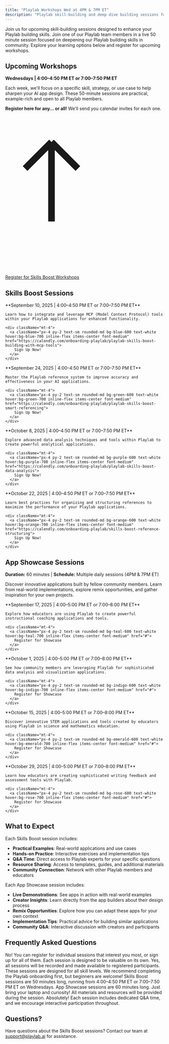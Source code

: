 ```yaml
---
title: "Playlab Workshops Wed at 4PM & 7PM ET"
description: "Playlab skill-building and deep dive building sessions for Playlabbers"
---
```


Join us for upcoming skill-building sessions designed to enhance your Playlab building skills. Join one of our Playlab team members in a live 50 minute session focused on deepening our Playlab building skills in community. Explore your learning options below and register for upcoming workshops.


## <Icon icon="users-rectangle" size="24" className="inline-block align-text-bottom" /> Upcoming Workshops

**Wednesdays | 4:00–4:50 PM ET or 7:00–7:50 PM ET**

Each week, we'll focus on a specific skill, strategy, or use case to help sharpen your AI app design. These 50-minute sessions are practical, example-rich and open to all Playlab members.

**Register here for any… or all!** We'll send you calendar invites for each one.

<div className="text-center">
  <a className="px-2 py-1.5 text-sm rounded-md bg-amber-400 text-black hover:bg-amber-300 inline-flex items-center font-bold" href="https://www.notion.so/playlabai/253a9d3778c58037b1e5d63bb8f8e31c?v=256a9d3778c580049211000c2616cfd7&source=copy_link">
    <svg className="w-4 h-4 mr-1.5" viewBox="0 0 24 24" fill="none" xmlns="http://www.w3.org/2000/svg">
      <path d="M7 16V4m0 0L3 8m4-4l4 4" stroke="currentColor" strokeWidth="2" strokeLinecap="round" strokeLinejoin="round"/>
    </svg>
    Register for Skills Boost Workshops
  </a>
</div>

## <Icon icon="calendar" size="24" className="inline-block align-text-bottom" /> Skills Boost Sessions

<CardGroup cols={1}>
  <Card title="Building With MCP Tools in Playlab" icon="1" className="bg-blue-50">
    **September 10, 2025 | 4:00–4:50 PM ET or 7:00–7:50 PM ET**
    
    Learn how to integrate and leverage MCP (Model Context Protocol) tools within your Playlab applications for enhanced functionality.
    
    <div className="mt-4">
      <a className="px-4 py-2 text-sm rounded-md bg-blue-600 text-white hover:bg-blue-700 inline-flex items-center font-medium" href="https://calendly.com/onboarding-playlab/playlab-skills-boost-building-with-mcp-tools">
        Sign Up Now!
      </a>
    </div>
  </Card>
  
  <Card title="Smart Referencing" icon="2" className="bg-green-50">
    **September 24, 2025 | 4:00–4:50 PM ET or 7:00–7:50 PM ET**
    
    Master the Playlab reference system to improve accuracy and effectiveness in your AI applications.
    
    <div className="mt-4">
      <a className="px-4 py-2 text-sm rounded-md bg-green-600 text-white hover:bg-green-700 inline-flex items-center font-medium" href="https://calendly.com/onboarding-playlab/playlab-skills-boost-smart-referencing">
        Sign Up Now!
      </a>
    </div>
  </Card>
  
  <Card title="Data Analysis" icon="3" className="bg-purple-50">
    **October 8, 2025 | 4:00–4:50 PM ET or 7:00–7:50 PM ET**
    
    Explore advanced data analysis techniques and tools within Playlab to create powerful analytical applications.
    
    <div className="mt-4">
      <a className="px-4 py-2 text-sm rounded-md bg-purple-600 text-white hover:bg-purple-700 inline-flex items-center font-medium" href="https://calendly.com/onboarding-playlab/playlab-skills-boost-data-analysis">
        Sign Up Now!
      </a>
    </div>
  </Card>
  
  <Card title="Reference Structuring" icon="4" className="bg-orange-50">
    **October 22, 2025 | 4:00–4:50 PM ET or 7:00–7:50 PM ET**
    
    Learn best practices for organizing and structuring references to maximize the performance of your Playlab applications.
    
    <div className="mt-4">
      <a className="px-4 py-2 text-sm rounded-md bg-orange-600 text-white hover:bg-orange-700 inline-flex items-center font-medium" href="https://calendly.com/onboarding-playlab/skills-boost-reference-structuring">
        Sign Up Now!
      </a>
    </div>
  </Card>
</CardGroup>

## <Icon icon="popcorn" size="24" className="inline-block align-text-bottom" /> App Showcase Sessions

**Duration:** 60 minutes | **Schedule:** Multiple daily sessions (4PM & 7PM ET)

Discover innovative applications built by fellow community members. Learn from real-world implementations, explore remix opportunities, and gather inspiration for your own projects.

<CardGroup cols={1}>
  <Card title="Instructional Coaching Apps" icon="graduation-cap" className="bg-teal-50">
    **September 17, 2025 | 4:00–5:00 PM ET or 7:00–8:00 PM ET**
    
    Explore how educators are using Playlab to create powerful instructional coaching applications and tools.
    
    <div className="mt-4">
      <a className="px-4 py-2 text-sm rounded-md bg-teal-600 text-white hover:bg-teal-700 inline-flex items-center font-medium" href="#">
        Register for Showcase
      </a>
    </div>
  </Card>
  
  <Card title="Data Analysis Apps" icon="chart-bar" className="bg-indigo-50">
    **October 1, 2025 | 4:00–5:00 PM ET or 7:00–8:00 PM ET**
    
    See how community members are leveraging Playlab for sophisticated data analysis and visualization applications.
    
    <div className="mt-4">
      <a className="px-4 py-2 text-sm rounded-md bg-indigo-600 text-white hover:bg-indigo-700 inline-flex items-center font-medium" href="#">
        Register for Showcase
      </a>
    </div>
  </Card>
  
  <Card title="STEM Education Apps" icon="flask" className="bg-emerald-50">
    **October 15, 2025 | 4:00–5:00 PM ET or 7:00–8:00 PM ET**
    
    Discover innovative STEM applications and tools created by educators using Playlab in science and mathematics education.
    
    <div className="mt-4">
      <a className="px-4 py-2 text-sm rounded-md bg-emerald-600 text-white hover:bg-emerald-700 inline-flex items-center font-medium" href="#">
        Register for Showcase
      </a>
    </div>
  </Card>
  
  <Card title="Writing Feedback Apps" icon="pencil" className="bg-rose-50">
    **October 29, 2025 | 4:00–5:00 PM ET or 7:00–8:00 PM ET**
    
    Learn how educators are creating sophisticated writing feedback and assessment tools with Playlab.
    
    <div className="mt-4">
      <a className="px-4 py-2 text-sm rounded-md bg-rose-600 text-white hover:bg-rose-700 inline-flex items-center font-medium" href="#">
        Register for Showcase
      </a>
    </div>
  </Card>
</CardGroup>

## <Icon icon="lightbulb" size="24" className="inline-block align-text-bottom" /> What to Expect

Each Skills Boost session includes:

- **Practical Examples**: Real-world applications and use cases
- **Hands-on Practice**: Interactive exercises and implementation tips
- **Q&A Time**: Direct access to Playlab experts for your specific questions
- **Resource Sharing**: Access to templates, guides, and additional materials
- **Community Connection**: Network with other Playlab members and educators

Each App Showcase session includes:

- **Live Demonstrations**: See apps in action with real-world examples
- **Creator Insights**: Learn directly from the app builders about their design process
- **Remix Opportunities**: Explore how you can adapt these apps for your own context
- **Implementation Tips**: Practical advice for building similar applications
- **Community Q&A**: Interactive discussion with creators and participants

## <Icon icon="question-circle" size="24" className="inline-block align-text-bottom" /> Frequently Asked Questions

<AccordionGroup>
  <Accordion title="Do I need to attend all sessions?">
    No! You can register for individual sessions that interest you most, or sign up for all of them. Each session is designed to be valuable on its own.
  </Accordion>
  
  <Accordion title="Will sessions be recorded?">
    Yes, all sessions will be recorded and made available to registered participants.
  </Accordion>
  
  <Accordion title="Do I need prior experience with AI?">
    These sessions are designed for all skill levels. We recommend completing the Playlab onboarding first, but beginners are welcome!
  </Accordion>
  
  <Accordion title="How long is each session?">
    Skills Boost sessions are 50 minutes long, running from 4:00–4:50 PM ET or 7:00–7:50 PM ET on Wednesdays. App Showcase sessions are 60 minutes long.
  </Accordion>
  
  <Accordion title="What materials do I need?">
    Just bring your laptop and curiosity! All materials and resources will be provided during the session.
  </Accordion>
  
  <Accordion title="Can I ask questions during the session?">
    Absolutely! Each session includes dedicated Q&A time, and we encourage interactive participation throughout.
  </Accordion>
</AccordionGroup>

## <Icon icon="envelope" size="24" className="inline-block align-text-bottom" /> Questions?

Have questions about the Skills Boost sessions? Contact our team at [support@playlab.ai](mailto:support@playlab.ai) for assistance.